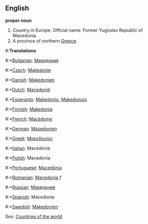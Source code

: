 ==English==

'''proper noun'''

# Country in Europe. Official name: Former Yugoslav Republic of Macedonia.
# A province of northern [[Greece]].

#:'''Translations'''
#:*[[Bulgarian]]: [[Македония]]
#:*[[Czech]]: [[Makedonie]]
#:*[[Danish]]: [[Makedonien]]
#:*[[Dutch]]: [[Macedonië]]
#:*[[Esperanto]]: [[Makedonio]], [[Makedonujo]]
#:*[[Finnish]]: [[Makedonia]]
#:*[[French]]: [[Macédoine]]
#:*[[German]]: [[Mazedonien]]
#:*[[Greek]]: [[Μακεδονίας]]
#:*[[Italian]]: Macedonia
#:*[[Polish]]: Macedonia
#:*[[Portuguese]]: [[Macedónia]]
#:*[[Romanian]]: [[Macedonia]] ''f''
#:*[[Russian]]: [[Македония]]
#:*[[Spanish]]: Macedonia
#:*[[Swedish]]: [[Makedonien]]

''See'': [[Countries of the world]]